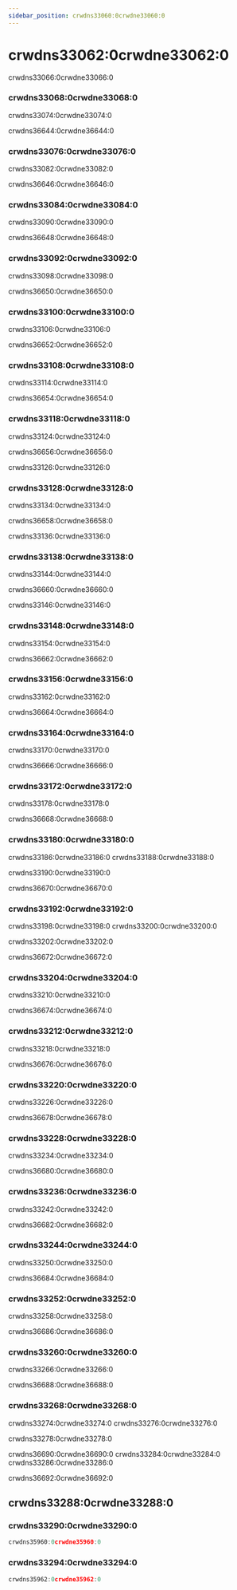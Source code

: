 ```yaml
---
sidebar_position: crwdns33060:0crwdne33060:0
---
```


# crwdns33062:0crwdne33062:0

crwdns33066:0crwdne33066:0

### crwdns33068:0crwdne33068:0

crwdns33074:0crwdne33074:0

crwdns36644:0crwdne36644:0

### crwdns33076:0crwdne33076:0

crwdns33082:0crwdne33082:0

crwdns36646:0crwdne36646:0

### crwdns33084:0crwdne33084:0

crwdns33090:0crwdne33090:0

crwdns36648:0crwdne36648:0

### crwdns33092:0crwdne33092:0

crwdns33098:0crwdne33098:0

crwdns36650:0crwdne36650:0

### crwdns33100:0crwdne33100:0

crwdns33106:0crwdne33106:0

crwdns36652:0crwdne36652:0

### crwdns33108:0crwdne33108:0

crwdns33114:0crwdne33114:0

crwdns36654:0crwdne36654:0

### crwdns33118:0crwdne33118:0

crwdns33124:0crwdne33124:0

crwdns36656:0crwdne36656:0

crwdns33126:0crwdne33126:0

### crwdns33128:0crwdne33128:0

crwdns33134:0crwdne33134:0

crwdns36658:0crwdne36658:0

crwdns33136:0crwdne33136:0

### crwdns33138:0crwdne33138:0

crwdns33144:0crwdne33144:0

crwdns36660:0crwdne36660:0

crwdns33146:0crwdne33146:0

### crwdns33148:0crwdne33148:0

crwdns33154:0crwdne33154:0

crwdns36662:0crwdne36662:0

### crwdns33156:0crwdne33156:0

crwdns33162:0crwdne33162:0

crwdns36664:0crwdne36664:0

### crwdns33164:0crwdne33164:0

crwdns33170:0crwdne33170:0

crwdns36666:0crwdne36666:0

### crwdns33172:0crwdne33172:0

crwdns33178:0crwdne33178:0

crwdns36668:0crwdne36668:0

### crwdns33180:0crwdne33180:0

crwdns33186:0crwdne33186:0 crwdns33188:0crwdne33188:0

crwdns33190:0crwdne33190:0

crwdns36670:0crwdne36670:0

### crwdns33192:0crwdne33192:0

crwdns33198:0crwdne33198:0 crwdns33200:0crwdne33200:0

crwdns33202:0crwdne33202:0

crwdns36672:0crwdne36672:0

### crwdns33204:0crwdne33204:0

crwdns33210:0crwdne33210:0

crwdns36674:0crwdne36674:0

### crwdns33212:0crwdne33212:0

crwdns33218:0crwdne33218:0

crwdns36676:0crwdne36676:0

### crwdns33220:0crwdne33220:0

crwdns33226:0crwdne33226:0

crwdns36678:0crwdne36678:0

### crwdns33228:0crwdne33228:0

crwdns33234:0crwdne33234:0

crwdns36680:0crwdne36680:0

### crwdns33236:0crwdne33236:0

crwdns33242:0crwdne33242:0

crwdns36682:0crwdne36682:0

### crwdns33244:0crwdne33244:0

crwdns33250:0crwdne33250:0

crwdns36684:0crwdne36684:0

### crwdns33252:0crwdne33252:0

crwdns33258:0crwdne33258:0

crwdns36686:0crwdne36686:0

### crwdns33260:0crwdne33260:0

crwdns33266:0crwdne33266:0

crwdns36688:0crwdne36688:0

### crwdns33268:0crwdne33268:0

crwdns33274:0crwdne33274:0 crwdns33276:0crwdne33276:0

crwdns33278:0crwdne33278:0

crwdns36690:0crwdne36690:0 crwdns33284:0crwdne33284:0 crwdns33286:0crwdne33286:0

crwdns36692:0crwdne36692:0

## crwdns33288:0crwdne33288:0

### crwdns33290:0crwdne33290:0

```ts
crwdns35960:0crwdne35960:0
```

### crwdns33294:0crwdne33294:0

```ts
crwdns35962:0crwdne35962:0
```
